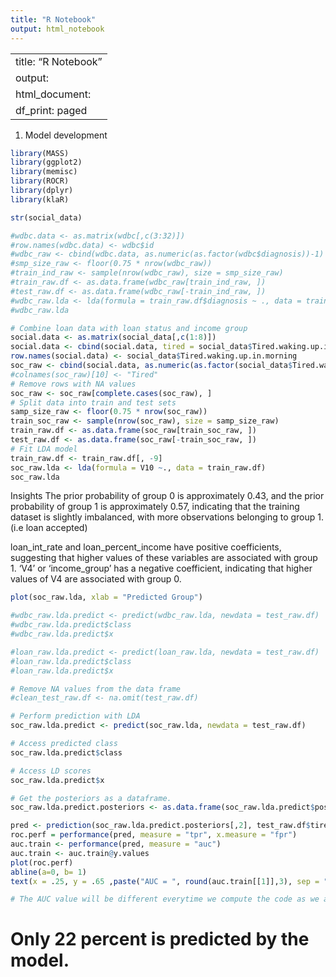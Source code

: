 ---
title: "R Notebook"
output: html_notebook
---
---
title: "R Notebook"
output:
  html_document:
    df_print: paged
---

1) Model development
```{r}
library(MASS)
library(ggplot2)
library(memisc)
library(ROCR)
library(dplyr)
library(klaR)

str(social_data)
```

```{r}
#wdbc.data <- as.matrix(wdbc[,c(3:32)])
#row.names(wdbc.data) <- wdbc$id
#wdbc_raw <- cbind(wdbc.data, as.numeric(as.factor(wdbc$diagnosis))-1)
#smp_size_raw <- floor(0.75 * nrow(wdbc_raw))
#train_ind_raw <- sample(nrow(wdbc_raw), size = smp_size_raw)
#train_raw.df <- as.data.frame(wdbc_raw[train_ind_raw, ])
#test_raw.df <- as.data.frame(wdbc_raw[-train_ind_raw, ])
#wdbc_raw.lda <- lda(formula = train_raw.df$diagnosis ~ ., data = train_raw.df)
#wdbc_raw.lda

# Combine loan data with loan status and income group
social.data <- as.matrix(social_data[,c(1:8)])
social.data <- cbind(social.data, tired = social_data$Tired.waking.up.in.morning)
row.names(social.data) <- social_data$Tired.waking.up.in.morning
soc_raw <- cbind(social.data, as.numeric(as.factor(social_data$Tired.waking.up.in.morning))-1)
#colnames(soc_raw)[10] <- "Tired"
# Remove rows with NA values
soc_raw <- soc_raw[complete.cases(soc_raw), ]
# Split data into train and test sets
samp_size_raw <- floor(0.75 * nrow(soc_raw))
train_soc_raw <- sample(nrow(soc_raw), size = samp_size_raw)
train_raw.df <- as.data.frame(soc_raw[train_soc_raw, ])
test_raw.df <- as.data.frame(soc_raw[-train_soc_raw, ])
# Fit LDA model
train_raw.df <- train_raw.df[, -9]
soc_raw.lda <- lda(formula = V10 ~., data = train_raw.df)
soc_raw.lda
```

Insights
The prior probability of group 0 is approximately 0.43, and the prior probability of group 1 is approximately 0.57, indicating that the training dataset is slightly imbalanced, with more observations belonging to group 1.(i.e loan accepted)

loan_int_rate and loan_percent_income have positive coefficients, suggesting that higher values of these variables are associated with group 1.
'V4' or 'income_group' has a negative coefficient, indicating that higher values of V4 are associated with group 0.

```{r}
plot(soc_raw.lda, xlab = "Predicted Group")
```


```{r}
#wdbc_raw.lda.predict <- predict(wdbc_raw.lda, newdata = test_raw.df)
#wdbc_raw.lda.predict$class
#wdbc_raw.lda.predict$x

#loan_raw.lda.predict <- predict(loan_raw.lda, newdata = test_raw.df)
#loan_raw.lda.predict$class
#loan_raw.lda.predict$x

# Remove NA values from the data frame
#clean_test_raw.df <- na.omit(test_raw.df)

# Perform prediction with LDA
soc_raw.lda.predict <- predict(soc_raw.lda, newdata = test_raw.df)

# Access predicted class
soc_raw.lda.predict$class

# Access LD scores
soc_raw.lda.predict$x
```

```{r}
# Get the posteriors as a dataframe.
soc_raw.lda.predict.posteriors <- as.data.frame(soc_raw.lda.predict$posterior)

pred <- prediction(soc_raw.lda.predict.posteriors[,2], test_raw.df$tired)
roc.perf = performance(pred, measure = "tpr", x.measure = "fpr")
auc.train <- performance(pred, measure = "auc")
auc.train <- auc.train@y.values
plot(roc.perf)
abline(a=0, b= 1)
text(x = .25, y = .65 ,paste("AUC = ", round(auc.train[[1]],3), sep = ""))

# The AUC value will be different everytime we compute the code as we are taking random sample for test and train model.
```

# Only 22 percent is predicted by the model. 
